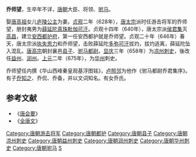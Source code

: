 '''乔师望'''，生卒年不详，[[唐朝|唐朝]]大臣、将领、[[驸马|驸马]]。

娶[[唐高祖|唐高祖]]女儿[[廬陵公主_(唐高祖)|庐陵公主]]为妻。[[貞觀_(唐朝)|贞观]]二年（628年），[[唐太宗|唐太宗]]派时任游击将军的乔师望，册封夷男为[[薛延陀|薛延陀]][[真珠毗伽可汗|真珠毗伽可汗]]。贞观十四年（640年），唐太宗派[[侯君集|侯君集]]灭[[高昌|高昌]]，建立[[安西都护府|安西都护府]]，第一任安西都护就是乔师望。贞观二十年（646年）春天，唐太宗派[[执失思力|执失思力]]和乔师望，击败薛延陀[[多弥可汗|多弥可汗]]拔灼，拔灼逃离，薛延陀坠入混乱。[[唐高宗|唐高宗]]朝封襄邑[[县子|县子]]、[[驸马都尉|驸马都尉]]。[[显庆|显庆]]三年（658年）为[[凉州|凉州]][[刺史|刺史]]，後改任[[益州|益州]]、[[润州_(隋朝)|润州]]。[[上元_(唐高宗)|上元]]二年（675年），为[[华州|华州]]刺史。

乔师望任内撰《华山西峰秦皇观基浮图铭》，[[卢照邻|卢照邻]]为他作《驸马都尉乔君集序》。有子[[乔知之|乔知之]]、乔侃、乔备，并以文词知名。有女乔氏。

==参考文献==
*《[[唐会要|唐会要]]》
*《[[全唐文|全唐文]]》
{{DEFAULTSORT:Q}}
[[Category:唐朝游击将军|Category:唐朝游击将军]]
[[Category:唐朝都护|Category:唐朝都护]]
[[Category:唐朝县子|Category:唐朝县子]]
[[Category:唐朝凉州刺史|Category:唐朝凉州刺史]]
[[Category:唐朝益州刺史|Category:唐朝益州刺史]]
[[Category:唐朝润州刺史|Category:唐朝润州刺史]]
[[Category:唐朝华州刺史|Category:唐朝华州刺史]]
[[Category:唐朝驸马|Category:唐朝驸马]]
[[Category:乔姓|S]]